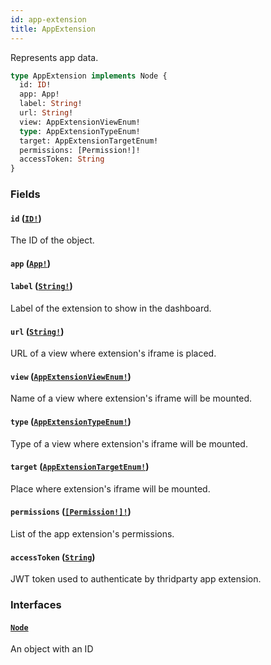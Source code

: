 ```yaml
---
id: app-extension
title: AppExtension
---
```


Represents app data.

```graphql
type AppExtension implements Node {
  id: ID!
  app: App!
  label: String!
  url: String!
  view: AppExtensionViewEnum!
  type: AppExtensionTypeEnum!
  target: AppExtensionTargetEnum!
  permissions: [Permission!]!
  accessToken: String
}
```

### Fields

#### `id` ([`ID!`](/docs/developer/api-reference/scalars/id))

The ID of the object.

#### `app` ([`App!`](/docs/developer/api-reference/objects/app))

#### `label` ([`String!`](/docs/developer/api-reference/scalars/string))

Label of the extension to show in the dashboard.

#### `url` ([`String!`](/docs/developer/api-reference/scalars/string))

URL of a view where extension's iframe is placed.

#### `view` ([`AppExtensionViewEnum!`](/docs/developer/api-reference/enums/app-extension-view-enum))

Name of a view where extension's iframe will be mounted.

#### `type` ([`AppExtensionTypeEnum!`](/docs/developer/api-reference/enums/app-extension-type-enum))

Type of a view where extension's iframe will be mounted.

#### `target` ([`AppExtensionTargetEnum!`](/docs/developer/api-reference/enums/app-extension-target-enum))

Place where extension's iframe will be mounted.

#### `permissions` ([`[Permission!]!`](/docs/developer/api-reference/objects/permission))

List of the app extension's permissions.

#### `accessToken` ([`String`](/docs/developer/api-reference/scalars/string))

JWT token used to authenticate by thridparty app extension.

### Interfaces

#### [`Node`](/docs/developer/api-reference/interfaces/node)

An object with an ID
